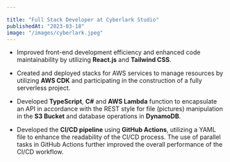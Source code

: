 ```yaml
---

title: "Full Stack Developer at Cyberlark Studio"
publishedAt: "2023-03-18"
image: "/images/cyberlark.jpeg"
---
```


- Improved front-end development efficiency and enhanced code maintainability by utilizing **React.js** and **Tailwind CSS**.

- Created and deployed stacks for AWS services to manage resources by utilizing **AWS CDK** and participating in the construction of a fully serverless project.

- Developed **TypeScript**, **C#** and **AWS Lambda** function to encapsulate an API in accordance with the REST style for file (pictures) manipulation in the **S3 Bucket** and database operations in **DynamoDB**.

- Developed the **CI/CD pipeline** using **GitHub Actions**, utilizing a YAML file to enhance the readability of the CI/CD process. The use of parallel tasks in GitHub Actions further improved the overall performance of the CI/CD workflow.